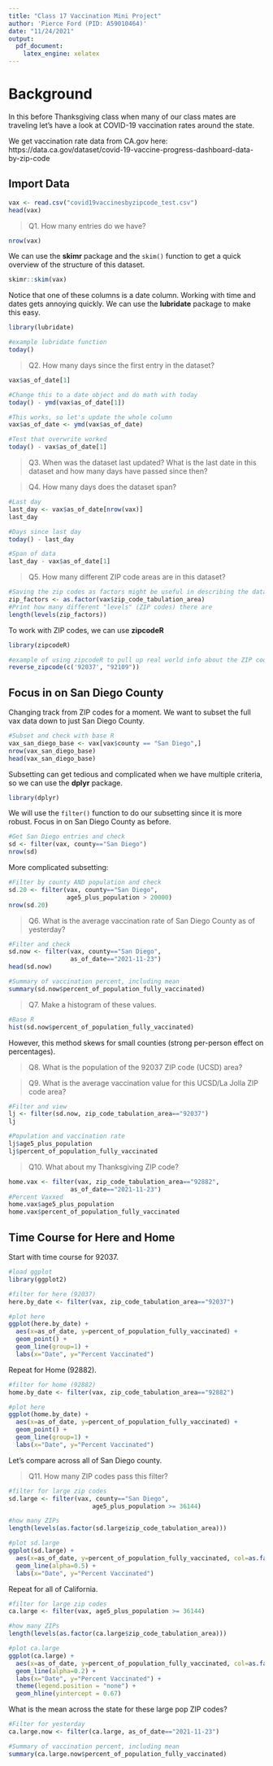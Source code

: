 ```yaml
---
title: "Class 17 Vaccination Mini Project"
author: 'Pierce Ford (PID: A59010464)'
date: "11/24/2021"
output:
  pdf_document:
    latex_engine: xelatex
---
```


# Background

In this before Thanksgiving class when many of our class mates are traveling 
let's have a look at COVID-19 vaccination rates around the state.

We get vaccination rate data from CA.gov here:
https://data.ca.gov/dataset/covid-19-vaccine-progress-dashboard-data-by-zip-code

## Import Data

```r
vax <- read.csv("covid19vaccinesbyzipcode_test.csv")
head(vax)
```

> Q1. How many entries do we have?

```r
nrow(vax)
```

We can use the **skimr** package and the `skim()` function to get a quick 
overview of the structure of this dataset.

```r
skimr::skim(vax)
```

Notice that one of these columns is a date column. Working with time and dates 
gets annoying quickly. We can use the **lubridate** package to make this easy.

```r
library(lubridate)

#example lubridate function
today()
```

> Q2. How many days since the first entry in the dataset?

```r
vax$as_of_date[1]

#Change this to a date object and do math with today
today() - ymd(vax$as_of_date[1])

#This works, so let's update the whole column
vax$as_of_date <- ymd(vax$as_of_date)

#Test that overwrite worked
today() - vax$as_of_date[1]
```

> Q3. When was the dataset last updated? What is the last date in this dataset 
and how many days have passed since then?

> Q4. How many days does the dataset span?

```r
#Last day
last_day <- vax$as_of_date[nrow(vax)]
last_day

#Days since last day
today() - last_day

#Span of data
last_day - vax$as_of_date[1]
```

> Q5. How many different ZIP code areas are in this dataset? 

```r
#Saving the zip codes as factors might be useful in describing the data "by ZIP code" later
zip_factors <- as.factor(vax$zip_code_tabulation_area)
#Print how many different "levels" (ZIP codes) there are
length(levels(zip_factors))
```

To work with ZIP codes, we can use **zipcodeR**

```r
library(zipcodeR)

#example of using zipcodeR to pull up real world info about the ZIP codes
reverse_zipcode(c('92037', "92109"))
```

## Focus in on San Diego County

Changing track from ZIP codes for a moment. We want to subset the full vax data 
down to just San Diego County.

```r
#Subset and check with base R
vax_san_diego_base <- vax[vax$county == "San Diego",]
nrow(vax_san_diego_base)
head(vax_san_diego_base)
```

Subsetting can get tedious and complicated when we have multiple criteria, so we 
can use the **dplyr** package.

```r
library(dplyr)
```

We will use the `filter()` function to do our subsetting since it is more 
robust. Focus in on San Diego County as before.

```r
#Get San Diego entries and check
sd <- filter(vax, county=="San Diego")
nrow(sd)
```

More complicated subsetting:

```r
#Filter by county AND population and check
sd.20 <- filter(vax, county=="San Diego",
                age5_plus_population > 20000)
nrow(sd.20)
```

> Q6. What is the average vaccination rate of San Diego County as of yesterday?

```r
#Filter and check
sd.now <- filter(vax, county=="San Diego", 
                 as_of_date=="2021-11-23")
head(sd.now)

#Summary of vaccination percent, including mean
summary(sd.now$percent_of_population_fully_vaccinated)
```

> Q7. Make a histogram of these values.

```r
#Base R
hist(sd.now$percent_of_population_fully_vaccinated)
```

However, this method skews for small counties (strong per-person effect on 
percentages).

> Q8. What is the population of the 92037 ZIP code (UCSD) area?

> Q9. What is the average vaccination value for this UCSD/La Jolla ZIP code 
area?

```r
#Filter and view
lj <- filter(sd.now, zip_code_tabulation_area=="92037")
lj

#Population and vaccination rate
lj$age5_plus_population
lj$percent_of_population_fully_vaccinated
```

> Q10. What about my Thanksgiving ZIP code?

```r
home.vax <- filter(vax, zip_code_tabulation_area=="92882", 
                 as_of_date=="2021-11-23")
#Percent Vaxxed
home.vax$age5_plus_population
home.vax$percent_of_population_fully_vaccinated
```

## Time Course for Here and Home

Start with time course for 92037.

```r
#load ggplot
library(ggplot2)

#filter for here (92037)
here.by_date <- filter(vax, zip_code_tabulation_area=="92037")

#plot here
ggplot(here.by_date) + 
  aes(x=as_of_date, y=percent_of_population_fully_vaccinated) + 
  geom_point() +
  geom_line(group=1) +
  labs(x="Date", y="Percent Vaccinated")
```

Repeat for Home (92882).

```r
#filter for home (92882)
home.by_date <- filter(vax, zip_code_tabulation_area=="92882")

#plot here
ggplot(home.by_date) + 
  aes(x=as_of_date, y=percent_of_population_fully_vaccinated) + 
  geom_point() +
  geom_line(group=1) +
  labs(x="Date", y="Percent Vaccinated")
```

Let's compare across all of San Diego county.

> Q11. How many ZIP codes pass this filter?

```r
#filter for large zip codes
sd.large <- filter(vax, county=="San Diego",
                       age5_plus_population >= 36144)

#how many ZIPs
length(levels(as.factor(sd.large$zip_code_tabulation_area)))

#plot sd.large
ggplot(sd.large) + 
  aes(x=as_of_date, y=percent_of_population_fully_vaccinated, col=as.factor(zip_code_tabulation_area), group=zip_code_tabulation_area) + 
  geom_line(alpha=0.5) +
  labs(x="Date", y="Percent Vaccinated")
```

Repeat for all of California.

```r
#filter for large zip codes
ca.large <- filter(vax, age5_plus_population >= 36144)

#how many ZIPs
length(levels(as.factor(ca.large$zip_code_tabulation_area)))

#plot ca.large
ggplot(ca.large) + 
  aes(x=as_of_date, y=percent_of_population_fully_vaccinated, col=as.factor(zip_code_tabulation_area), group=zip_code_tabulation_area) + 
  geom_line(alpha=0.2) +
  labs(x="Date", y="Percent Vaccinated") +
  theme(legend.position = "none") +
  geom_hline(yintercept = 0.67)
```

What is the mean across the state for these large pop ZIP codes?

```r
#Filter for yesterday
ca.large.now <- filter(ca.large, as_of_date=="2021-11-23")

#Summary of vaccination percent, including mean
summary(ca.large.now$percent_of_population_fully_vaccinated)
```


